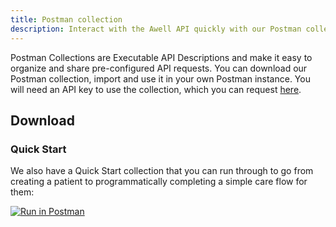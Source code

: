 ```yaml
---
title: Postman collection
description: Interact with the Awell API quickly with our Postman collection
---
```


Postman Collections are Executable API Descriptions and make it easy to organize and share pre-configured API requests. You can download our Postman collection, import and use it in your own Postman instance. You will need an API key to use the collection, which you can request [here](/request-api-keys).

## Download

<PostmanLinks />

### Quick Start

We also have a Quick Start collection that you can run through to go from creating a patient to programmatically completing a simple care flow for them:

[![Run in Postman](https://run.pstmn.io/button.svg)](https://app.getpostman.com/run-collection/19166134-0166bd56-d2ea-4bd1-a1ca-5d13784701d5?action=collection%2Ffork&source=rip_markdown&collection-url=entityId%3D19166134-0166bd56-d2ea-4bd1-a1ca-5d13784701d5%26entityType%3Dcollection%26workspaceId%3D891b481f-6fed-41bc-98cf-5845a6f610db)
